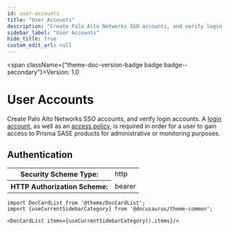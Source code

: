 ```yaml
---
id: user-accounts
title: "User Accounts"
description: "Create Palo Alto Networks SSO accounts, and verify login accounts."
sidebar_label: "User Accounts"
hide_title: true
custom_edit_url: null
---
```



<span className={"theme-doc-version-badge badge badge--secondary"}>Version: 1.0</span>

<h1 className={"openapi__heading"}>User Accounts</h1>



Create Palo Alto Networks SSO accounts, and verify login accounts. 
A [login account](/sase/docs/user-accounts#log-in-accounts), 
as well as an [access policy](/sase/api/iam/accesspolicies), is required in order
for a user to gain access to Prisma SASE products for administrative
or monitoring purposes.


<div style={{"marginBottom":"2rem"}}><h2 id={"authentication"} style={{"marginBottom":"1rem"}}>Authentication</h2><SchemaTabs className={"openapi-tabs__security-schemes"}><TabItem label={"HTTP: Bearer Auth"} value={"Bearer"}><div><table><tbody><tr><th>Security Scheme Type:</th><td>http</td></tr><tr><th>HTTP Authorization Scheme:</th><td>bearer</td></tr></tbody></table></div></TabItem></SchemaTabs></div>

```mdx-code-block
import DocCardList from '@theme/DocCardList';
import {useCurrentSidebarCategory} from '@docusaurus/theme-common';

<DocCardList items={useCurrentSidebarCategory().items}/>
```
      